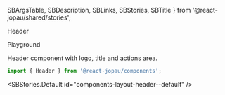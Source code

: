   SBArgsTable,
  SBDescription,
  SBLinks,
  SBStories,
  SBTitle
} from '@react-jopau/shared/stories';

<SBTitle>Header</SBTitle>

<SBLinks>
  <SBLinks.Item href="components-layout-header--default">Playground</SBLinks.Item>
</SBLinks>

<SBDescription>Header component with logo, title and actions area.</SBDescription>

```jsx dark
import { Header } from '@react-jopau/components';
```

<SBStories.Default id="components-layout-header--default" />

<SBArgsTable component={Header} />

<SBStories>
  <SBStories.Item label="Logo" id="components-layout-header--logo" />
  <SBStories.Item label="Max Width" id="components-layout-header--max-width" />
  <SBStories.Item label="With Actions" id="components-layout-header--with-actions" />
</SBStories>
